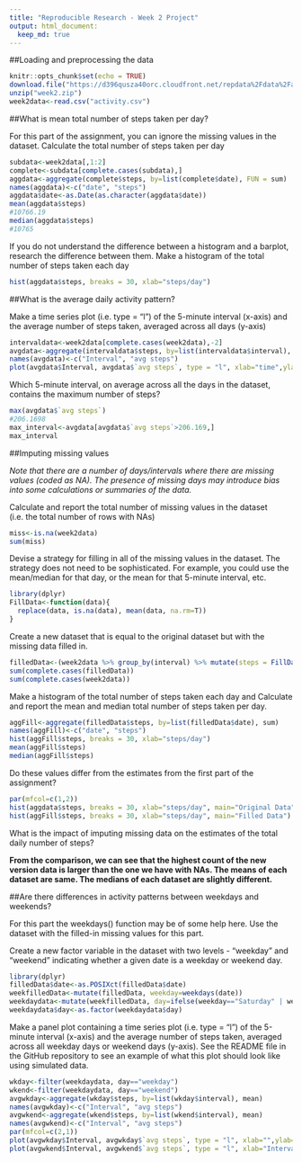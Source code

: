 ---
title: "Reproducible Research - Week 2 Project"
output: html_document:
  keep_md: true
---
##Loading and preprocessing the data
```{r setup, include=FALSE}
knitr::opts_chunk$set(echo = TRUE)
download.file("https://d396qusza40orc.cloudfront.net/repdata%2Fdata%2Factivity.zip", destfile = "week2.zip")
unzip("week2.zip")
week2data<-read.csv("activity.csv")
```




##What is mean total number of steps taken per day?

For this part of the assignment, you can ignore the missing values in the dataset.
Calculate the total number of steps taken per day
```{r}
subdata<-week2data[,1:2]
complete<-subdata[complete.cases(subdata),]
aggdata<-aggregate(complete$steps, by=list(complete$date), FUN = sum)
names(aggdata)<-c("date", "steps")
aggdata$date<-as.Date(as.character(aggdata$date))
mean(aggdata$steps)
#10766.19
median(aggdata$steps)
#10765
```

If you do not understand the difference between a histogram and a barplot, research the difference between them. 
Make a histogram of the total number of steps taken each day 
```{r}
hist(aggdata$steps, breaks = 30, xlab="steps/day")
```




##What is the average daily activity pattern?

Make a time series plot (i.e. type = "l") of the 5-minute interval (x-axis) and the average number of steps taken, averaged across all days (y-axis)
```{r}
intervaldata<-week2data[complete.cases(week2data),-2]
avgdata<-aggregate(intervaldata$steps, by=list(intervaldata$interval), mean)
names(avgdata)<-c("Interval", "avg steps")
plot(avgdata$Interval, avgdata$`avg steps`, type = "l", xlab="time",ylab="avg steps")
```

Which 5-minute interval, on average across all the days in the dataset, contains the maximum number of steps?
```{r}
max(avgdata$`avg steps`)
#206.1698
max_interval<-avgdata[avgdata$`avg steps`>206.169,]
max_interval
```




##Imputing missing values

*Note that there are a number of days/intervals where there are missing values (coded as NA). *
*The presence of missing days may introduce bias into some calculations or summaries of the data.*

Calculate and report the total number of missing values in the dataset (i.e. the total number of rows with NAs)
```{r}
miss<-is.na(week2data)
sum(miss)
```

Devise a strategy for filling in all of the missing values in the dataset. The strategy does not need to be sophisticated. 
For example, you could use the mean/median for that day, or the mean for that 5-minute interval, etc.
```{r}
library(dplyr)
FillData<-function(data){
  replace(data, is.na(data), mean(data, na.rm=T))
}
```

Create a new dataset that is equal to the original dataset but with the missing data filled in.
```{r}
filledData<-(week2data %>% group_by(interval) %>% mutate(steps = FillData(steps)))
sum(complete.cases(filledData))
sum(complete.cases(week2data))
```

Make a histogram of the total number of steps taken each day and Calculate and report the mean and median total number of steps taken per day.
```{r}
aggFill<-aggregate(filledData$steps, by=list(filledData$date), sum)
names(aggFill)<-c("date", "steps")
hist(aggFill$steps, breaks = 30, xlab="steps/day")
mean(aggFill$steps)
median(aggFill$steps)
```

Do these values differ from the estimates from the first part of the assignment?
```{r}
par(mfcol=c(1,2))
hist(aggdata$steps, breaks = 30, xlab="steps/day", main="Original Data")
hist(aggFill$steps, breaks = 30, xlab="steps/day", main="Filled Data")
```

What is the impact of imputing missing data on the estimates of the total daily number of steps?

**From the comparison, we can see that the highest count of the new version data is larger than the one we have with NAs. The means of each dataset are same. The medians of each dataset are slightly different.**




##Are there differences in activity patterns between weekdays and weekends?

For this part the weekdays() function may be of some help here. Use the dataset with the filled-in missing values for this part.

Create a new factor variable in the dataset with two levels - "weekday" and "weekend" indicating whether a given date is a weekday or weekend day.
```{r}
library(dplyr)
filledData$date<-as.POSIXct(filledData$date)
weekfilledData<-mutate(filledData, weekday=weekdays(date))
weekdaydata<-mutate(weekfilledData, day=ifelse(weekday=="Saturday" | weekday=="Sunday", "weekend", "weekday"))
weekdaydata$day<-as.factor(weekdaydata$day)
```

Make a panel plot containing a time series plot (i.e. type = "l") of the 5-minute interval (x-axis) and the average number of steps taken, 
averaged across all weekday days or weekend days (y-axis). See the README file in the GitHub repository to see an example of what this plot should look 
like using simulated data.
```{r}
wkday<-filter(weekdaydata, day=="weekday")
wkend<-filter(weekdaydata, day=="weekend")
avgwkday<-aggregate(wkday$steps, by=list(wkday$interval), mean)
names(avgwkday)<-c("Interval", "avg steps")
avgwkend<-aggregate(wkend$steps, by=list(wkend$interval), mean)
names(avgwkend)<-c("Interval", "avg steps")
par(mfcol=c(2,1))
plot(avgwkday$Interval, avgwkday$`avg steps`, type = "l", xlab="",ylab="Number of steps", main = "Weekday")
plot(avgwkend$Interval, avgwkend$`avg steps`, type = "l", xlab="Interval",ylab="Number of steps", main="Weekend")
```

